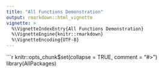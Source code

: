 ```yaml
---
title: "All Functions Demonstration"
output: rmarkdown::html_vignette
vignette: >
  %\VignetteIndexEntry{All Functions Demonstration}
  %\VignetteEngine{knitr::rmarkdown}
  %\VignetteEncoding{UTF-8}
---
```

  
```r
knitr::opts_chunk$set(collapse = TRUE, comment = "#>")
library(AllPackages)
